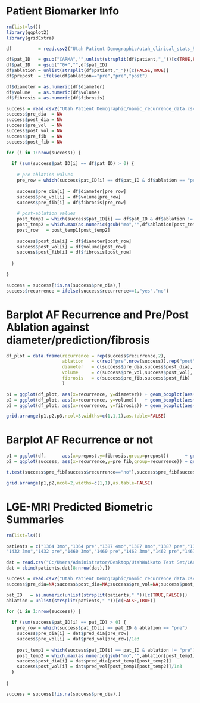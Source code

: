 
# Patient Biomarker Info
```r
rm(list=ls())
library(ggplot2)
library(gridExtra)

df          = read.csv2("Utah Patient Demographic/utah_clinical_stats_RA.csv",sep=",",stringsAsFactors=FALSE)

df$pat_ID   = gsub("CARMA","",unlist(strsplit(df$patient,"_"))[c(TRUE,FALSE)])
df$pat_ID   = gsub("^0+","",df$pat_ID)
df$ablation = unlist(strsplit(df$patient,"_"))[c(FALSE,TRUE)]
df$prepost  = ifelse(df$ablation=="pre","pre","post")

df$diameter = as.numeric(df$diameter)
df$volume   = as.numeric(df$volume)
df$fibrosis = as.numeric(df$fibrosis)

success = read.csv2("Utah Patient Demographic/namic_recurrence_data.csv",sep=",",stringsAsFactors=FALSE)
success$pre_dia  = NA
success$post_dia = NA
success$pre_vol  = NA
success$post_vol = NA
success$pre_fib  = NA
success$post_fib = NA

for (i in 1:nrow(success)) {
  
  if (sum(success$pat_ID[i] == df$pat_ID) > 0) {
    
    # pre-ablation values
    pre_row = which(success$pat_ID[i] == df$pat_ID & df$ablation == "pre")
    
    success$pre_dia[i] = df$diameter[pre_row]
    success$pre_vol[i] = df$volume[pre_row]
    success$pre_fib[i] = df$fibrosis[pre_row]
    
    # post-ablation values
    post_temp1 = which(success$pat_ID[i] == df$pat_ID & df$ablation != "pre")
    post_temp2 = which.max(as.numeric(gsub("mo","",df$ablation[post_temp1])))
    post_row   = post_temp1[post_temp2]
    
    success$post_dia[i] = df$diameter[post_row]
    success$post_vol[i] = df$volume[post_row]
    success$post_fib[i] = df$fibrosis[post_row]
    
  }
  
}

success = success[!is.na(success$pre_dia),]
success$recurrence = ifelse(success$recurrence==1,"yes","no")
```

# Barplot AF Recurrence and Pre/Post Ablation against diameter/prediction/fibrosis
```r
df_plot = data.frame(recurrence = rep(success$recurrence,2),
                     ablation   = c(rep("pre",nrow(success)),rep("post",nrow(success))),
                     diameter   = c(success$pre_dia,success$post_dia),
                     volume     = c(success$pre_vol,success$post_vol),
                     fibrosis   = c(success$pre_fib,success$post_fib)
                     )

p1 = ggplot(df_plot, aes(x=recurrence, y=diameter)) + geom_boxplot(aes(fill=ablation)) + ggtitle("Diameter")
p2 = ggplot(df_plot, aes(x=recurrence, y=volume))   + geom_boxplot(aes(fill=ablation)) + ggtitle("Volume")
p3 = ggplot(df_plot, aes(x=recurrence, y=fibrosis)) + geom_boxplot(aes(fill=ablation)) + ggtitle("Fibrosis")

grid.arrange(p1,p2,p3,ncol=3,widths=c(1,1,1),as.table=FALSE)
```


# Barplot AF Recurrence or not
```r
p1 = ggplot(df,      aes(x=prepost,y=fibrosis,group=prepost))      + geom_boxplot(aes(fill=prepost))
p2 = ggplot(success, aes(x=recurrence,y=pre_fib,group=recurrence)) + geom_boxplot(aes(fill=recurrence))

t.test(success$pre_fib[success$recurrence=="no"],success$pre_fib[success$recurrence=="yes"])

grid.arrange(p1,p2,ncol=2,widths=c(1,1),as.table=FALSE)
```













# LGE-MRI Predicted Biometric Summaries
```r
rm(list=ls())

patients = c("1364 3mo","1364 pre","1387 4mo","1387 8mo","1387 pre","1398 3mo","1398 7mo","1398 pre","1399 3mo","1399 pre","1401 3mo","1401 pre","1404 3mo","1404 pre","1421 4mo","1421 pre",
"1432 3mo","1432 pre","1460 3mo","1460 pre","1462 3mo","1462 pre","1467 4mo","1467 pre","1500 4mo","1500 pre","1504 4mo","1504 pre","1522 3mo","1522 pre")

dat = read.csv("C:/Users/Administrator/Desktop/UtahWaikato Test Set/LAendo.csv")
dat = cbind(patients,dat[8:nrow(dat),])

success = read.csv2("Utah Patient Demographic/namic_recurrence_data.csv",sep=",",stringsAsFactors=FALSE)
success$pre_dia=NA;success$post_dia=NA;success$pre_vol=NA;success$post_vol=NA

pat_ID   = as.numeric(unlist(strsplit(patients," "))[c(TRUE,FALSE)])
ablation = unlist(strsplit(patients," "))[c(FALSE,TRUE)]

for (i in 1:nrow(success)) {
  
  if (sum(success$pat_ID[i] == pat_ID) > 0) {
    pre_row = which(success$pat_ID[i] == pat_ID & ablation == "pre")
    success$pre_dia[i] = dat$pred_dia[pre_row]
    success$pre_vol[i] = dat$pred_vol[pre_row]/1e3
    
    post_temp1 = which(success$pat_ID[i] == pat_ID & ablation != "pre")
    post_temp2 = which.max(as.numeric(gsub("mo","",ablation[post_temp1])))
    success$post_dia[i] = dat$pred_dia[post_temp1[post_temp2]]
    success$post_vol[i] = dat$pred_vol[post_temp1[post_temp2]]/1e3
  }
  
}

success = success[!is.na(success$pre_dia),]
```

